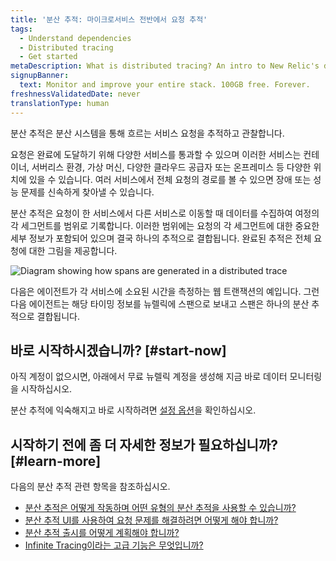 ```yaml
---
title: '분산 추적: 마이크로서비스 전반에서 요청 추적'
tags:
  - Understand dependencies
  - Distributed tracing
  - Get started
metaDescription: What is distributed tracing? An intro to New Relic's distributed tracing feature.
signupBanner:
  text: Monitor and improve your entire stack. 100GB free. Forever.
freshnessValidatedDate: never
translationType: human
---
```



분산 추적은 분산 시스템을 통해 흐르는 서비스 요청을 추적하고 관찰합니다.

요청은 완료에 도달하기 위해 다양한 서비스를 통과할 수 있으며 이러한 서비스는 컨테이너, 서버리스 환경, 가상 머신, 다양한 클라우드 공급자 또는 온프레미스 등 다양한 위치에 있을 수 있습니다. 여러 서비스에서 전체 요청의 경로를 볼 수 있으면 장애 또는 성능 문제를 신속하게 찾아낼 수 있습니다.

분산 추적은 요청이 한 서비스에서 다른 서비스로 이동할 때 데이터를 수집하여 여정의 각 세그먼트를 범위로 기록합니다. 이러한 범위에는 요청의 각 세그먼트에 대한 중요한 세부 정보가 포함되어 있으며 결국 하나의 추적으로 결합됩니다. 완료된 추적은 전체 요청에 대한 그림을 제공합니다.

<img
  title="Diagram showing how spans are generated in a distributed trace"
  alt="Diagram showing how spans are generated in a distributed trace"
  src={distributedtracingIntrotoDistTracing}
/>

<figcaption>
  다음은 에이전트가 각 서비스에 소요된 시간을 측정하는 웹 트랜잭션의 예입니다. 그런 다음 에이전트는 해당 타이밍 정보를 뉴렐릭에 스팬으로 보내고 스팬은 하나의 분산 추적으로 결합됩니다.
</figcaption>

## 바로 시작하시겠습니까? [#start-now]

아직 계정이 없으시면, 아래에서 무료 뉴렐릭 계정을 생성해 지금 바로 데이터 모니터링을 시작하십시오.

<InlineSignup/>

분산 추적에 익숙해지고 바로 시작하려면 [설정 옵션](/docs/distributed-tracing/enable-configure/quick-start)을 확인하십시오.

## 시작하기 전에 좀 더 자세한 정보가 필요하십니까? [#learn-more]

다음의 분산 추적 관련 항목을 참조하십시오.

* [분산 추적은 어떻게 작동하며 어떤 유형의 분산 추적을 사용할 수 있습니까?](/docs/distributed-tracing/concepts/how-new-relic-distributed-tracing-works/)
* [분산 추적 UI를 사용하여 요청 문제를 해결하려면 어떻게 해야 합니까?](/docs/distributed-tracing/ui-data/understand-use-distributed-tracing-ui/)
* [분산 추적 출시를 어떻게 계획해야 합니까?](/docs/distributed-tracing/concepts/distributed-tracing-planning-guide/)
* [Infinite Tracing이라는 고급 기능은 무엇입니까?](/docs/understand-dependencies/distributed-tracing/infinite-tracing/introduction-infinite-tracing/)